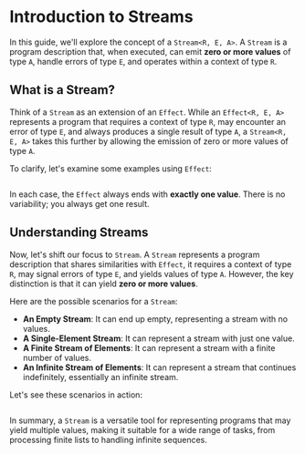 # Introduction to Streams

In this guide, we'll explore the concept of a `Stream<R, E, A>`. A `Stream` is a program description that, when executed, can emit **zero or more values** of type `A`, handle errors of type `E`, and operates within a context of type `R`.

## What is a Stream?

Think of a `Stream` as an extension of an `Effect`. While an `Effect<R, E, A>` represents a program that requires a context of type `R`, may encounter an error of type `E`, and always produces a single result of type `A`, a `Stream<R, E, A>` takes this further by allowing the emission of zero or more values of type `A`.

To clarify, let's examine some examples using `Effect`:

```ts file=<rootDir>/src/streaming/introduction/effects.ts

```

In each case, the `Effect` always ends with **exactly one value**. There is no variability; you always get one result.

## Understanding Streams

Now, let's shift our focus to `Stream`. A `Stream` represents a program description that shares similarities with `Effect`, it requires a context of type `R`, may signal errors of type `E`, and yields values of type `A`. However, the key distinction is that it can yield **zero or more values**.

Here are the possible scenarios for a `Stream`:

- **An Empty Stream**: It can end up empty, representing a stream with no values.
- **A Single-Element Stream**: It can represent a stream with just one value.
- **A Finite Stream of Elements**: It can represent a stream with a finite number of values.
- **An Infinite Stream of Elements**: It can represent a stream that continues indefinitely, essentially an infinite stream.

Let's see these scenarios in action:

```ts file=<rootDir>/src/streaming/introduction/streams.ts

```

In summary, a `Stream` is a versatile tool for representing programs that may yield multiple values, making it suitable for a wide range of tasks, from processing finite lists to handling infinite sequences.
